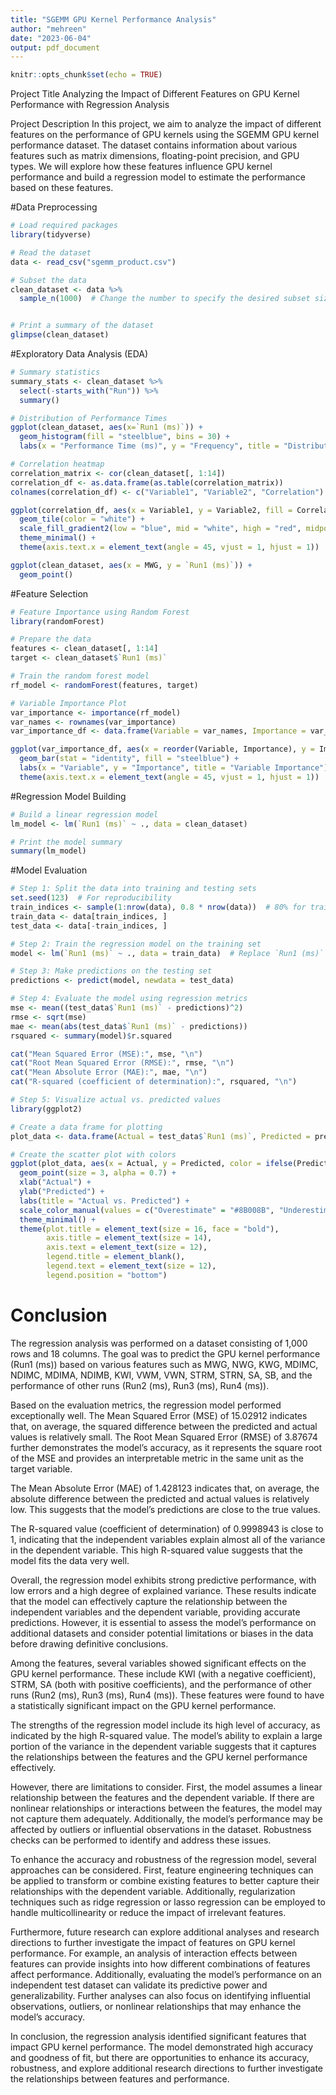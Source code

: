 ```yaml
---
title: "SGEMM GPU Kernel Performance Analysis"
author: "mehreen"
date: "2023-06-04"
output: pdf_document
---
```


```r
knitr::opts_chunk$set(echo = TRUE)
```
Project Title
Analyzing the Impact of Different Features on GPU Kernel Performance with Regression Analysis

Project Description
In this project, we aim to analyze the impact of different features on the performance of GPU kernels using the SGEMM GPU kernel performance dataset. The dataset contains information about various features such as matrix dimensions, floating-point precision, and GPU types. We will explore how these features influence GPU kernel performance and build a regression model to estimate the performance based on these features.

#Data Preprocessing
```r
# Load required packages
library(tidyverse)

# Read the dataset
data <- read_csv("sgemm_product.csv")

# Subset the data
clean_dataset <- data %>%
  sample_n(1000)  # Change the number to specify the desired subset size


# Print a summary of the dataset
glimpse(clean_dataset)

```
#Exploratory Data Analysis (EDA)
```r
# Summary statistics
summary_stats <- clean_dataset %>%
  select(-starts_with("Run")) %>%
  summary()

# Distribution of Performance Times
ggplot(clean_dataset, aes(x=`Run1 (ms)`)) +
  geom_histogram(fill = "steelblue", bins = 30) +
  labs(x = "Performance Time (ms)", y = "Frequency", title = "Distribution of Performance Times")

# Correlation heatmap
correlation_matrix <- cor(clean_dataset[, 1:14])
correlation_df <- as.data.frame(as.table(correlation_matrix))
colnames(correlation_df) <- c("Variable1", "Variable2", "Correlation")

ggplot(correlation_df, aes(x = Variable1, y = Variable2, fill = Correlation)) +
  geom_tile(color = "white") +
  scale_fill_gradient2(low = "blue", mid = "white", high = "red", midpoint = 0) +
  theme_minimal() +
  theme(axis.text.x = element_text(angle = 45, vjust = 1, hjust = 1))
```
```r
ggplot(clean_dataset, aes(x = MWG, y = `Run1 (ms)`)) +
  geom_point()
```


#Feature Selection

```r
# Feature Importance using Random Forest
library(randomForest)

# Prepare the data
features <- clean_dataset[, 1:14]
target <- clean_dataset$`Run1 (ms)`

# Train the random forest model
rf_model <- randomForest(features, target)

# Variable Importance Plot
var_importance <- importance(rf_model)
var_names <- rownames(var_importance)
var_importance_df <- data.frame(Variable = var_names, Importance = var_importance[ ,1])

ggplot(var_importance_df, aes(x = reorder(Variable, Importance), y = Importance)) +
  geom_bar(stat = "identity", fill = "steelblue") +
  labs(x = "Variable", y = "Importance", title = "Variable Importance") +
  theme(axis.text.x = element_text(angle = 45, vjust = 1, hjust = 1))

```
#Regression Model Building

```r
# Build a linear regression model
lm_model <- lm(`Run1 (ms)` ~ ., data = clean_dataset)

# Print the model summary
summary(lm_model)

```
#Model Evaluation
```r
# Step 1: Split the data into training and testing sets
set.seed(123)  # For reproducibility
train_indices <- sample(1:nrow(data), 0.8 * nrow(data))  # 80% for training
train_data <- data[train_indices, ]
test_data <- data[-train_indices, ]

# Step 2: Train the regression model on the training set
model <- lm(`Run1 (ms)` ~ ., data = train_data)  # Replace `Run1 (ms)` with your target variable name

# Step 3: Make predictions on the testing set
predictions <- predict(model, newdata = test_data)

# Step 4: Evaluate the model using regression metrics
mse <- mean((test_data$`Run1 (ms)` - predictions)^2)
rmse <- sqrt(mse)
mae <- mean(abs(test_data$`Run1 (ms)` - predictions))
rsquared <- summary(model)$r.squared

cat("Mean Squared Error (MSE):", mse, "\n")
cat("Root Mean Squared Error (RMSE):", rmse, "\n")
cat("Mean Absolute Error (MAE):", mae, "\n")
cat("R-squared (coefficient of determination):", rsquared, "\n")

# Step 5: Visualize actual vs. predicted values
library(ggplot2)

# Create a data frame for plotting
plot_data <- data.frame(Actual = test_data$`Run1 (ms)`, Predicted = predictions)

# Create the scatter plot with colors
ggplot(plot_data, aes(x = Actual, y = Predicted, color = ifelse(Predicted > Actual, "Overestimate", ifelse(Predicted < Actual, "Underestimate", "Exact Estimate")))) +
  geom_point(size = 3, alpha = 0.7) +
  xlab("Actual") +
  ylab("Predicted") +
  labs(title = "Actual vs. Predicted") +
  scale_color_manual(values = c("Overestimate" = "#8B008B", "Underestimate" = "#000080", "Exact Estimate" = "#0000FF")) +
  theme_minimal() +
  theme(plot.title = element_text(size = 16, face = "bold"),
        axis.title = element_text(size = 14),
        axis.text = element_text(size = 12),
        legend.title = element_blank(),
        legend.text = element_text(size = 12),
        legend.position = "bottom")


```

# Conclusion
The regression analysis was performed on a dataset consisting of 1,000 rows and 18 columns. The goal was to predict the GPU kernel performance (Run1 (ms)) based on various features such as MWG, NWG, KWG, MDIMC, NDIMC, MDIMA, NDIMB, KWI, VWM, VWN, STRM, STRN, SA, SB, and the performance of other runs (Run2 (ms), Run3 (ms), Run4 (ms)).

Based on the evaluation metrics, the regression model performed exceptionally well. The Mean Squared Error (MSE) of 15.02912 indicates that, on average, the squared difference between the predicted and actual values is relatively small. The Root Mean Squared Error (RMSE) of 3.87674 further demonstrates the model's accuracy, as it represents the square root of the MSE and provides an interpretable metric in the same unit as the target variable.

The Mean Absolute Error (MAE) of 1.428123 indicates that, on average, the absolute difference between the predicted and actual values is relatively low. This suggests that the model's predictions are close to the true values.

The R-squared value (coefficient of determination) of 0.9998943 is close to 1, indicating that the independent variables explain almost all of the variance in the dependent variable. This high R-squared value suggests that the model fits the data very well.

Overall, the regression model exhibits strong predictive performance, with low errors and a high degree of explained variance. These results indicate that the model can effectively capture the relationship between the independent variables and the dependent variable, providing accurate predictions. However, it is essential to assess the model's performance on additional datasets and consider potential limitations or biases in the data before drawing definitive conclusions.

Among the features, several variables showed significant effects on the GPU kernel performance. These include KWI (with a negative coefficient), STRM, SA (both with positive coefficients), and the performance of other runs (Run2 (ms), Run3 (ms), Run4 (ms)). These features were found to have a statistically significant impact on the GPU kernel performance.

The strengths of the regression model include its high level of accuracy, as indicated by the high R-squared value. The model's ability to explain a large portion of the variance in the dependent variable suggests that it captures the relationships between the features and the GPU kernel performance effectively.

However, there are limitations to consider. First, the model assumes a linear relationship between the features and the dependent variable. If there are nonlinear relationships or interactions between the features, the model may not capture them adequately. Additionally, the model's performance may be affected by outliers or influential observations in the dataset. Robustness checks can be performed to identify and address these issues.

To enhance the accuracy and robustness of the regression model, several approaches can be considered. First, feature engineering techniques can be applied to transform or combine existing features to better capture their relationships with the dependent variable. Additionally, regularization techniques such as ridge regression or lasso regression can be employed to handle multicollinearity or reduce the impact of irrelevant features.

Furthermore, future research can explore additional analyses and research directions to further investigate the impact of features on GPU kernel performance. For example, an analysis of interaction effects between features can provide insights into how different combinations of features affect performance. Additionally, evaluating the model's performance on an independent test dataset can validate its predictive power and generalizability. Further analyses can also focus on identifying influential observations, outliers, or nonlinear relationships that may enhance the model's accuracy.

In conclusion, the regression analysis identified significant features that impact GPU kernel performance. The model demonstrated high accuracy and goodness of fit, but there are opportunities to enhance its accuracy, robustness, and explore additional research directions to further investigate the relationships between features and performance.



